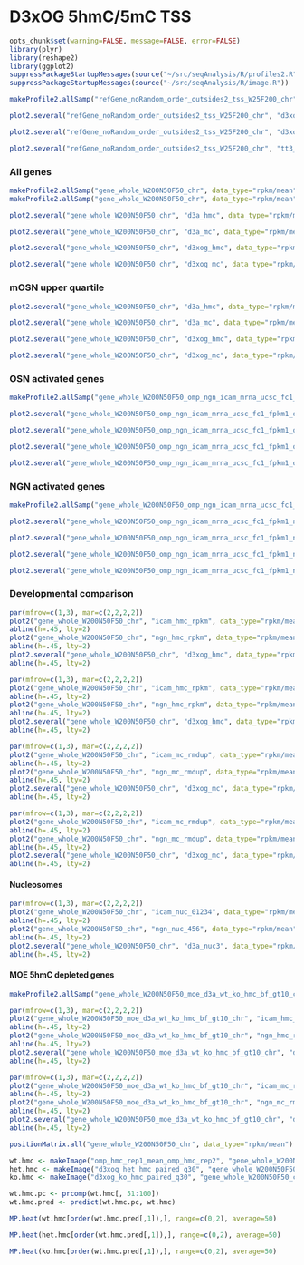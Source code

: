 D3xOG 5hmC/5mC TSS
========================================================

```r
opts_chunk$set(warning=FALSE, message=FALSE, error=FALSE)
library(plyr)
library(reshape2)
library(ggplot2)
suppressPackageStartupMessages(source("~/src/seqAnalysis/R/profiles2.R"))
suppressPackageStartupMessages(source("~/src/seqAnalysis/R/image.R"))
```

```r
makeProfile2.allSamp("refGene_noRandom_order_outsides2_tss_W25F200_chr", data_type="rpkm/mean", rm.outliers=0.01)
```

```r
plot2.several("refGene_noRandom_order_outsides2_tss_W25F200_chr", "d3xog_hmc", data_type="rpkm/mean", cols=col3, group2="trim0.01")
```

```r
plot2.several("refGene_noRandom_order_outsides2_tss_W25F200_chr", "d3xog_mc", data_type="rpkm/mean", cols=col3, group2="trim0.01")
```

```r
plot2.several("refGene_noRandom_order_outsides2_tss_W25F200_chr", "tt3_rep", data_type="rpkm/mean", cols=col2, group2="trim0.01")
```

### All genes
```r
makeProfile2.allSamp("gene_whole_W200N50F50_chr", data_type="rpkm/mean", rm.outliers=0.01)
makeProfile2.allSamp("gene_whole_W200N50F50_chr", data_type="rpkm/mean", rm.outliers=0.01, group2="omp_rmrna_quartiles")
```

```r
plot2.several("gene_whole_W200N50F50_chr", "d3a_hmc", data_type="rpkm/mean", cols=col3[c(1,3)], group2="trim0.01", y.vals=c(0, .8), wsize=200, lab=c("TSS", "TES"))
```

```r
plot2.several("gene_whole_W200N50F50_chr", "d3a_mc", data_type="rpkm/mean", cols=col3[c(1,3)], group2="trim0.01", y.vals=c(0, .8), wsize=200, lab=c("TSS", "TES"))
```

```r
plot2.several("gene_whole_W200N50F50_chr", "d3xog_hmc", data_type="rpkm/mean", cols=col3, group2="trim0.01",  y.vals=c(0, .8), wsize=200, lab=c("TSS", "TES"))
```

```r
plot2.several("gene_whole_W200N50F50_chr", "d3xog_mc", data_type="rpkm/mean", cols=col3, group2="trim0.01", y.vals=c(0, .8), wsize=200, lab=c("TSS", "TES"))
```

### mOSN upper quartile

```r
plot2.several("gene_whole_W200N50F50_chr", "d3a_hmc", data_type="rpkm/mean", cols=col3[c(1,3)], group2="omp_rmrna_quartiles_trim0.01", y.vals=c(0, 1), wsize=200, lab=c("TSS", "TES"), group2_col=4)
```

```r
plot2.several("gene_whole_W200N50F50_chr", "d3a_mc", data_type="rpkm/mean", cols=col3[c(1,3)], group2="omp_rmrna_quartiles_trim0.01", y.vals=c(0, 1), wsize=200, lab=c("TSS", "TES"), group2_col=4)
```

```r
plot2.several("gene_whole_W200N50F50_chr", "d3xog_hmc", data_type="rpkm/mean", cols=col3, group2="omp_rmrna_quartiles_trim0.01",  y.vals=c(0, 1), wsize=200, lab=c("TSS", "TES"), group2_col=4)
```

```r
plot2.several("gene_whole_W200N50F50_chr", "d3xog_mc", data_type="rpkm/mean", cols=col3, group2="omp_rmrna_quartiles_trim0.01", y.vals=c(0, 1), wsize=200, lab=c("TSS", "TES"), group2_col=4)
```

### OSN activated genes
```r
makeProfile2.allSamp("gene_whole_W200N50F50_omp_ngn_icam_mrna_ucsc_fc1_fpkm1_omp_vs_ngn_icam.bed_chr", data_type="rpkm/mean", rm.outliers=0.01)
```

```r
plot2.several("gene_whole_W200N50F50_omp_ngn_icam_mrna_ucsc_fc1_fpkm1_omp_vs_ngn_icam.bed_chr", "d3a_hmc", data_type="rpkm/mean", cols=col3[c(1,3)], group2="trim0.01", y.vals=c(0, 1), wsize=200, lab=c("TSS", "TES"))
```

```r
plot2.several("gene_whole_W200N50F50_omp_ngn_icam_mrna_ucsc_fc1_fpkm1_omp_vs_ngn_icam.bed_chr", "d3a_mc", data_type="rpkm/mean", cols=col3[c(1,3)], group2="trim0.01", y.vals=c(0, 1), wsize=200, lab=c("TSS", "TES"))
```

```r
plot2.several("gene_whole_W200N50F50_omp_ngn_icam_mrna_ucsc_fc1_fpkm1_omp_vs_ngn_icam.bed_chr", "d3xog_hmc", data_type="rpkm/mean", cols=col3, group2="trim0.01",  y.vals=c(0, 1), wsize=200, lab=c("TSS", "TES"))
```

```r
plot2.several("gene_whole_W200N50F50_omp_ngn_icam_mrna_ucsc_fc1_fpkm1_omp_vs_ngn_icam.bed_chr", "d3xog_mc", data_type="rpkm/mean", cols=col3, group2="trim0.01", y.vals=c(0, 1), wsize=200, lab=c("TSS", "TES"))
```

### NGN activated genes
```r
makeProfile2.allSamp("gene_whole_W200N50F50_omp_ngn_icam_mrna_ucsc_fc1_fpkm1_ngn_vs_omp_icam.bed_chr", data_type="rpkm/mean", rm.outliers=0.01)
```

```r
plot2.several("gene_whole_W200N50F50_omp_ngn_icam_mrna_ucsc_fc1_fpkm1_ngn_vs_omp_icam.bed_chr", "d3a_hmc", data_type="rpkm/mean", cols=col3[c(1,3)], group2="trim0.01", y.vals=c(0, 1), wsize=200, lab=c("TSS", "TES"))
```

```r
plot2.several("gene_whole_W200N50F50_omp_ngn_icam_mrna_ucsc_fc1_fpkm1_ngn_vs_omp_icam.bed_chr", "d3a_mc", data_type="rpkm/mean", cols=col3[c(1,3)], group2="trim0.01", y.vals=c(0, 1), wsize=200, lab=c("TSS", "TES"))
```

```r
plot2.several("gene_whole_W200N50F50_omp_ngn_icam_mrna_ucsc_fc1_fpkm1_ngn_vs_omp_icam.bed_chr", "d3xog_hmc", data_type="rpkm/mean", cols=col3, group2="trim0.01",  y.vals=c(0, 1), wsize=200, lab=c("TSS", "TES"))
```

```r
plot2.several("gene_whole_W200N50F50_omp_ngn_icam_mrna_ucsc_fc1_fpkm1_ngn_vs_omp_icam.bed_chr", "d3xog_mc", data_type="rpkm/mean", cols=col3, group2="trim0.01", y.vals=c(0, 1), wsize=200, lab=c("TSS", "TES"))
```

### Developmental comparison
```r
par(mfrow=c(1,3), mar=c(2,2,2,2))
plot2("gene_whole_W200N50F50_chr", "icam_hmc_rpkm", data_type="rpkm/mean", group2="trim0.01", cols=col3[1], y.vals=c(0, .8), lab=c("TSS", "TES"), wsize=200)
abline(h=.45, lty=2)
plot2("gene_whole_W200N50F50_chr", "ngn_hmc_rpkm", data_type="rpkm/mean", group2="trim0.01", cols=col3[1], y.vals=c(0, .8), lab=c("TSS", "TES"), wsize=200)
abline(h=.45, lty=2)
plot2.several("gene_whole_W200N50F50_chr", "d3xog_hmc", data_type="rpkm/mean", group2="trim0.01", cols=col3, y.vals=c(0, .8), lab=c("TSS", "TES"), wsize=200)
abline(h=.45, lty=2)
```

```r
par(mfrow=c(1,3), mar=c(2,2,2,2))
plot2("gene_whole_W200N50F50_chr", "icam_hmc_rpkm", data_type="rpkm/mean", group2="trim0.01", cols=col3[1], y.vals=c(0, .8), lab=c("TSS", "TES"), wsize=200)
abline(h=.45, lty=2)
plot2("gene_whole_W200N50F50_chr", "ngn_hmc_rpkm", data_type="rpkm/mean", group2="trim0.01", cols=col3[1], y.vals=c(0, .8), lab=c("TSS", "TES"), wsize=200)
abline(h=.45, lty=2)
plot2.several("gene_whole_W200N50F50_chr", "d3xog_hmc", data_type="rpkm/mean", group2="trim0.01", cols=col3[1], y.vals=c(0, .8), lab=c("TSS", "TES"), wsize=200)
abline(h=.45, lty=2)
```

```r
par(mfrow=c(1,3), mar=c(2,2,2,2))
plot2("gene_whole_W200N50F50_chr", "icam_mc_rmdup", data_type="rpkm/mean", group2="trim0.01", cols=col3[1], y.vals=c(0, .8), lab=c("TSS", "TES"), wsize=200)
abline(h=.45, lty=2)
plot2("gene_whole_W200N50F50_chr", "ngn_mc_rmdup", data_type="rpkm/mean", group2="trim0.01", cols=col3[1], y.vals=c(0, .8), lab=c("TSS", "TES"), wsize=200)
abline(h=.45, lty=2)
plot2.several("gene_whole_W200N50F50_chr", "d3xog_mc", data_type="rpkm/mean", group2="trim0.01", cols=col3, y.vals=c(0, .8), lab=c("TSS", "TES"), wsize=200)
abline(h=.45, lty=2)
```

```r
par(mfrow=c(1,3), mar=c(2,2,2,2))
plot2("gene_whole_W200N50F50_chr", "icam_mc_rmdup", data_type="rpkm/mean", group2="trim0.01", cols=col3[1], y.vals=c(0, .8), lab=c("TSS", "TES"), wsize=200)
abline(h=.45, lty=2)
plot2("gene_whole_W200N50F50_chr", "ngn_mc_rmdup", data_type="rpkm/mean", group2="trim0.01", cols=col3[1], y.vals=c(0, .8), lab=c("TSS", "TES"), wsize=200)
abline(h=.45, lty=2)
plot2.several("gene_whole_W200N50F50_chr", "d3xog_mc", data_type="rpkm/mean", group2="trim0.01", cols=col3[1], y.vals=c(0, .8), lab=c("TSS", "TES"), wsize=200)
abline(h=.45, lty=2)
```

#### Nucleosomes
```r
par(mfrow=c(1,3), mar=c(2,2,2,2))
plot2("gene_whole_W200N50F50_chr", "icam_nuc_01234", data_type="rpkm/mean", group2="trim0.01", cols=col3[1], y.vals=c(0, .8), lab=c("TSS", "TES"), wsize=200)
abline(h=.45, lty=2)
plot2("gene_whole_W200N50F50_chr", "ngn_nuc_456", data_type="rpkm/mean", group2="trim0.01", cols=col3[1], y.vals=c(0, .8), lab=c("TSS", "TES"), wsize=200)
abline(h=.45, lty=2)
plot2.several("gene_whole_W200N50F50_chr", "d3a_nuc3", data_type="rpkm/mean", group2="trim0.01", cols=col3, y.vals=c(0, .8), lab=c("TSS", "TES"), wsize=200)
abline(h=.45, lty=2)
```


#### MOE 5hmC depleted genes

```r
makeProfile2.allSamp("gene_whole_W200N50F50_moe_d3a_wt_ko_hmc_bf_gt10_chr", data_type="rpkm/mean", rm.outliers=0.01)
```

```r
par(mfrow=c(1,3), mar=c(2,2,2,2))
plot2("gene_whole_W200N50F50_moe_d3a_wt_ko_hmc_bf_gt10_chr", "icam_hmc_rpkm", data_type="rpkm/mean", group2="trim0.01", cols=col3[1], y.vals=c(0, 1.5), lab=c("TSS", "TES"), wsize=200)
abline(h=.45, lty=2)
plot2("gene_whole_W200N50F50_moe_d3a_wt_ko_hmc_bf_gt10_chr", "ngn_hmc_rpkm", data_type="rpkm/mean", group2="trim0.01", cols=col3[1], y.vals=c(0, 1.5), lab=c("TSS", "TES"), wsize=200)
abline(h=.45, lty=2)
plot2.several("gene_whole_W200N50F50_moe_d3a_wt_ko_hmc_bf_gt10_chr", "d3xog_hmc", data_type="rpkm/mean", group2="trim0.01", cols=col3, y.vals=c(0, 1.5), lab=c("TSS", "TES"), wsize=200)
abline(h=.45, lty=2)
```

```r
par(mfrow=c(1,3), mar=c(2,2,2,2))
plot2("gene_whole_W200N50F50_moe_d3a_wt_ko_hmc_bf_gt10_chr", "icam_mc_rmdup", data_type="rpkm/mean", group2="trim0.01", cols=col3[1], y.vals=c(0, .8), lab=c("TSS", "TES"), wsize=200)
abline(h=.45, lty=2)
plot2("gene_whole_W200N50F50_moe_d3a_wt_ko_hmc_bf_gt10_chr", "ngn_mc_rmdup", data_type="rpkm/mean", group2="trim0.01", cols=col3[1], y.vals=c(0, .8), lab=c("TSS", "TES"), wsize=200)
abline(h=.45, lty=2)
plot2.several("gene_whole_W200N50F50_moe_d3a_wt_ko_hmc_bf_gt10_chr", "d3xog_mc", data_type="rpkm/mean", group2="trim0.01", cols=col3, y.vals=c(0, .8), lab=c("TSS", "TES"), wsize=200)
abline(h=.45, lty=2)
```

```r
positionMatrix.all("gene_whole_W200N50F50_chr", data_type="rpkm/mean")
```

```r
wt.hmc <- makeImage("omp_hmc_rep1_mean_omp_hmc_rep2", "gene_whole_W200N50F50_chr", data_type="rpkm/mean", image=F)
het.hmc <- makeImage("d3xog_het_hmc_paired_q30", "gene_whole_W200N50F50_chr", data_type="rpkm/mean", image=F)
ko.hmc <- makeImage("d3xog_ko_hmc_paired_q30", "gene_whole_W200N50F50_chr", data_type="rpkm/mean", image=F)
```

```r
wt.hmc.pc <- prcomp(wt.hmc[, 51:100])
wt.hmc.pred <- predict(wt.hmc.pc, wt.hmc)
```

```r
MP.heat(wt.hmc[order(wt.hmc.pred[,1]),], range=c(0,2), average=50)
```

```r
MP.heat(het.hmc[order(wt.hmc.pred[,1]),], range=c(0,2), average=50)
```

```r
MP.heat(ko.hmc[order(wt.hmc.pred[,1]),], range=c(0,2), average=50)
```


